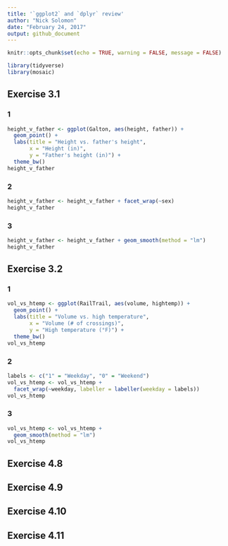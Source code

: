 ```yaml
---
title: '`ggplot2` and `dplyr` review'
author: "Nick Solomon"
date: "February 24, 2017"
output: github_document
---
```

```r
knitr::opts_chunk$set(echo = TRUE, warning = FALSE, message = FALSE)
```


```r
library(tidyverse)
library(mosaic)
```


## Exercise 3.1

### 1

```r
height_v_father <- ggplot(Galton, aes(height, father)) +
  geom_point() +
  labs(title = "Height vs. father's height", 
       x = "Height (in)", 
       y = "Father's height (in)") +
  theme_bw()
height_v_father
```

### 2

```r
height_v_father <- height_v_father + facet_wrap(~sex)
height_v_father
```

### 3

```r
height_v_father <- height_v_father + geom_smooth(method = "lm")
height_v_father
```


## Exercise 3.2

### 1

```r
vol_vs_htemp <- ggplot(RailTrail, aes(volume, hightemp)) +
  geom_point() +
  labs(title = "Volume vs. high temperature",
       x = "Volume (# of crossings)",
       y = "High temperature (°F)") +
  theme_bw()
vol_vs_htemp
```

### 2

```r
labels <- c("1" = "Weekday", "0" = "Weekend")
vol_vs_htemp <- vol_vs_htemp + 
  facet_wrap(~weekday, labeller = labeller(weekday = labels))
vol_vs_htemp
```

### 3

```r
vol_vs_htemp <- vol_vs_htemp + 
  geom_smooth(method = "lm")
vol_vs_htemp
```


## Exercise 4.8

## Exercise 4.9

## Exercise 4.10

## Exercise 4.11
